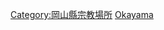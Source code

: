 {{commonscat|Temples in Okayama prefecture}}
{{日本行政區劃分類導航|佛寺}}
[[Category:岡山縣宗教場所|Category:岡山縣宗教場所]]
[[Category:日本各都道府縣佛寺|Okayama]]